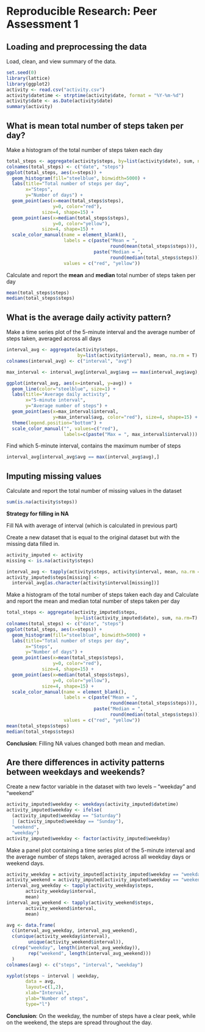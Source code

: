 # Reproducible Research: Peer Assessment 1

## Loading and preprocessing the data
Load, clean, and view summary of the data.

```r
set.seed(0)
library(lattice)
library(ggplot2)
activity <- read.csv("activity.csv")
activity$datetime <- strptime(activity$date, format = "%Y-%m-%d")
activity$date <- as.Date(activity$date)
summary(activity)
```

## What is mean total number of steps taken per day?
Make a histogram of the total number of steps taken each day

```r
total_steps <- aggregate(activity$steps, by=list(activity$date), sum, na.rm=T)
colnames(total_steps) <- c("date", "steps")
ggplot(total_steps, aes(x=steps)) +
  geom_histogram(fill="steelblue", binwidth=5000) +
  labs(title="Total number of steps per day",
       x="Steps",
       y="Number of days") +
  geom_point(aes(x=mean(total_steps$steps),
                 y=0, color="red"), 
             size=4, shape=15) +
  geom_point(aes(x=median(total_steps$steps),
                 y=0, color="yellow"), 
             size=4, shape=15) +
  scale_color_manual(name = element_blank(),
                     labels = c(paste("Mean = ", 
                                      round(mean(total_steps$steps))),
                                paste("Median = ",
                                      round(median(total_steps$steps)))),
                     values = c("red", "yellow"))
```

Calculate and report the **mean** and **median** total number of steps taken per day

```r
mean(total_steps$steps)
median(total_steps$steps)
```


## What is the average daily activity pattern?
Make a time series plot of the 5-minute interval and the average number of steps taken, averaged across all days

```r
interval_avg <- aggregate(activity$steps,
                          by=list(activity$interval), mean, na.rm = T)
colnames(interval_avg) <- c("interval", "avg")

max_interval <- interval_avg[interval_avg$avg == max(interval_avg$avg),]

ggplot(interval_avg, aes(x=interval, y=avg)) + 
  geom_line(color="steelblue", size=1) +
  labs(title="Average daily activity",
       x="5-minute interval",
       y="Average number of steps") +
  geom_point(aes(x=max_interval$interval,
                 y=max_interval$avg, color="red"), size=4, shape=15) +
  theme(legend.position="bottom") +
  scale_color_manual("", values=c("red"), 
                     labels=c(paste("Max = ", max_interval$interval)))
```

Find which 5-minute interval, contains the maximum number of steps

```r
interval_avg[interval_avg$avg == max(interval_avg$avg),]
```

## Imputing missing values
Calculate and report the total number of missing values in the dataset

```r
sum(is.na(activity$steps))
```

**Strategy for filling in NA**

Fill NA with average of interval (which is calculated in previous part)

Create a new dataset that is equal to the original dataset but with the missing data filled in.

```r
activity_imputed <- activity
missing <- is.na(activity$steps)

interval_avg <- tapply(activity$steps, activity$interval, mean, na.rm = T)
activity_imputed$steps[missing] <- 
  interval_avg[as.character(activity$interval[missing])]
```

Make a histogram of the total number of steps taken each day and Calculate and report the mean and median total number of steps taken per day

```r
total_steps <- aggregate(activity_imputed$steps,
                         by=list(activity_imputed$date), sum, na.rm=T)
colnames(total_steps) <- c("date", "steps")
ggplot(total_steps, aes(x=steps)) +
  geom_histogram(fill="steelblue", binwidth=5000) +
  labs(title="Total number of steps per day",
       x="Steps",
       y="Number of days") +
  geom_point(aes(x=mean(total_steps$steps),
                 y=0, color="red"), 
             size=4, shape=15) +
  geom_point(aes(x=median(total_steps$steps),
                 y=0, color="yellow"), 
             size=4, shape=15) +
  scale_color_manual(name = element_blank(),
                     labels = c(paste("Mean = ", 
                                      round(mean(total_steps$steps))),
                                paste("Median = ",
                                      round(median(total_steps$steps)))),
                     values = c("red", "yellow"))
mean(total_steps$steps)
median(total_steps$steps)
```

**Conclusion**: Filling NA values changed both mean and median.

## Are there differences in activity patterns between weekdays and weekends?
Create a new factor variable in the dataset with two levels – “weekday” and “weekend”

```r
activity_imputed$weekday <- weekdays(activity_imputed$datetime)
activity_imputed$weekday <- ifelse(
  (activity_imputed$weekday == "Saturday") 
  | (activity_imputed$weekday == "Sunday"),
  "weekend",
  "weekday")
activity_imputed$weekday <- factor(activity_imputed$weekday)
```

Make a panel plot containing a time series plot of the 5-minute interval and the average number of steps taken, averaged across all weekday days or weekend days.

```r
activity_weekday = activity_imputed[activity_imputed$weekday == "weekday",]
activity_weekend = activity_imputed[activity_imputed$weekday == "weekend",]
interval_avg_weekday <- tapply(activity_weekday$steps,
       activity_weekday$interval,
       mean)
interval_avg_weekend <- tapply(activity_weekend$steps,
       activity_weekend$interval,
       mean)

avg <- data.frame(
  c(interval_avg_weekday, interval_avg_weekend),
  c(unique(activity_weekday$interval),
        unique(activity_weekend$interval)),
  c(rep("weekday", length(interval_avg_weekday)),
        rep("weekend", length(interval_avg_weekend)))
  )
colnames(avg) <- c("steps", "interval", "weekday")

xyplot(steps ~ interval | weekday,
       data = avg,
       layout=c(1,2),
       xlab="Interval",
       ylab="Number of steps",
       type="l")
```

**Conclusion**: On the weekday, the number of steps have a clear peek, while on the weekend, the steps are spread throughout the day.
